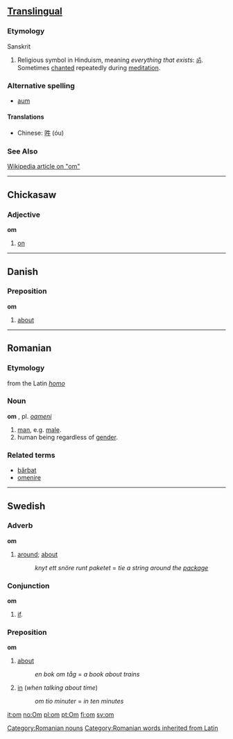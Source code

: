 ==[[Translingual]]==
===Etymology===
Sanskrit

#Religious symbol in Hinduism, meaning ''everything that exists'': [[ॐ]].  Sometimes [[chant|chanted]] repeatedly during [[meditation]].

===Alternative spelling===
*[[aum]]

====Translations====
*Chinese: [[吽]] (óu)

===See Also===
[[w:om|Wikipedia article on "om"]]

----

==Chickasaw==
===Adjective===
'''om'''
# [[on]]

----

==Danish==
===Preposition===
'''om'''

# [[about]]

----

==Romanian==
===Etymology===
from the Latin ''[[homo]]''
===Noun===
'''om''' {{m}}, pl. ''[[oameni]]''
# [[man]], e.g. [[male]].
#human being regardless of [[gender]].
===Related terms===
*[[bărbat]]
*[[omenire]]
[[Category:Romanian nouns]]
[[Category:Romanian words inherited from Latin]]
----

==Swedish==
===Adverb===
'''om'''

# [[around]]; [[about]]
#:''knyt ett snöre runt paketet'' = ''tie a string around the [[package]]''

===Conjunction===
'''om'''

#[[if]].

===Preposition===
'''om'''

# [[about]]
#: ''en bok om tåg'' = ''a book about trains''
# [[in]] (''when talking about time'')
#: ''om tio minuter'' = ''in ten minutes''

[[it:om]]
[[no:Om]]
[[pl:om]]
[[pt:Om]]
[[fi:om]]
[[sv:om]]